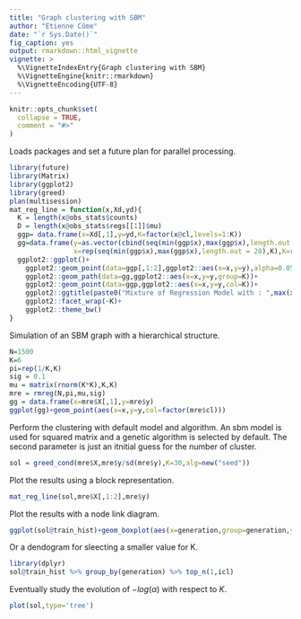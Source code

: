 ```yaml
---
title: "Graph clustering with SBM"
author: "Etienne Côme"
date: "`r Sys.Date()`"
fig_caption: yes
output: rmarkdown::html_vignette
vignette: >
  %\VignetteIndexEntry{Graph clustering with SBM}
  %\VignetteEngine{knitr::rmarkdown}
  %\VignetteEncoding{UTF-8}
---
```


```r
knitr::opts_chunk$set(
  collapse = TRUE,
  comment = "#>"
)
```


Loads packages and set a future plan for parallel processing.
```r
library(future)
library(Matrix)
library(ggplot2)
library(greed)
plan(multisession)
mat_reg_line = function(x,Xd,yd){
  K = length(x@obs_stats$counts)
  D = length(x@obs_stats$regs[[1]]$mu)
  ggp= data.frame(x=Xd[,1],y=yd,K=factor(x@cl,levels=1:K))
  gg=data.frame(y=as.vector(cbind(seq(min(ggp$x),max(ggp$x),length.out = 20),rep(1,20))%*%sapply(x@obs_stats$regs,function(reg){reg$mu})),
                x=rep(seq(min(ggp$x),max(ggp$x),length.out = 20),K),K=rep(1:K,each=20))
  ggplot2::ggplot()+
    ggplot2::geom_point(data=ggp[,1:2],ggplot2::aes(x=x,y=y),alpha=0.05)+
    ggplot2::geom_path(data=gg,ggplot2::aes(x=x,y=y,group=K))+
    ggplot2::geom_point(data=ggp,ggplot2::aes(x=x,y=y,col=K))+
    ggplot2::ggtitle(paste0("Mixture of Regression Model with : ",max(x@cl)," clusters."))+
    ggplot2::facet_wrap(~K)+
    ggplot2::theme_bw()      
}
```

Simulation of an SBM graph with a hierarchical structure.
```r
N=1500
K=6
pi=rep(1/K,K)
sig = 0.1
mu = matrix(rnorm(K*K),K,K)
mre = rmreg(N,pi,mu,sig)
gg = data.frame(x=mre$X[,1],y=mre$y)
ggplot(gg)+geom_point(aes(x=x,y=y,col=factor(mre$cl)))
```

Perform the clustering with default model and algorithm. An sbm model is used for squared matrix and a genetic algorithm is selected by default. The second parameter is just an itnitial guess for the number of cluster.

```r
sol = greed_cond(mre$X,mre$y/sd(mre$y),K=30,alg=new("seed"))
```
Plot the results using a block representation.

```r
mat_reg_line(sol,mre$X[,1:2],mre$y)
```
Plot the results with a node link diagram.
```r
ggplot(sol@train_hist)+geom_boxplot(aes(x=generation,group=generation,y=icl))
```
Or a dendogram for sleecting a smaller value for K.
```r
library(dplyr)
sol@train_hist %>% group_by(generation) %>% top_n(1,icl)
```
Eventually study the evolution of $-log(\alpha)$ with respect to $K$.
```r
plot(sol,type='tree')
```
